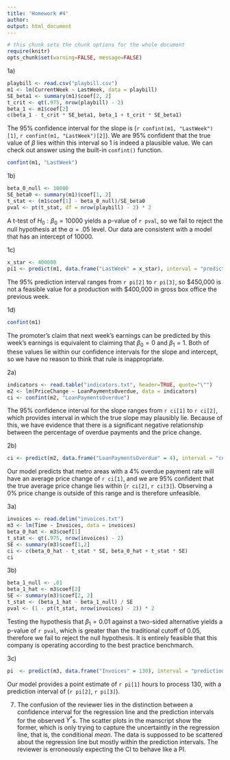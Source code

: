 ```yaml
---
title: 'Homework #4'
author: 
output: html_document
---
```


```r
# this chunk sets the chunk options for the whole document
require(knitr)
opts_chunk$set(warning=FALSE, message=FALSE)
```

1a)

```r
playbill <- read.csv("playbill.csv")
m1 <- lm(CurrentWeek ~ LastWeek, data = playbill)
SE_beta1 <- summary(m1)$coef[2, 2]
t_crit <- qt(.975, nrow(playbill) - 2)
beta_1 <- m1$coef[2]
c(beta_1 - t_crit * SE_beta1, beta_1 + t_crit * SE_beta1)
```

The 95% confidence interval for the slope is (`r confint(m1, "LastWeek")[1]`,
`r confint(m1, "LastWeek")[2]`).  We are 95% confident that the true value of 
$\beta$ lies within this interval so 1 is indeed a plausible value.  We can check
out answer using the built-in `confint()` function.

```r
confint(m1, "LastWeek")
```


1b)

```r
beta_0_null <- 10000
SE_beta0 <- summary(m1)$coef[1, 2]
t_stat <- (m1$coef[1] - beta_0_null)/SE_beta0
pval <- pt(t_stat, df = nrow(playbill) - 2) * 2
```

A t-test of $H_0: \beta_0 = 10000$ yields a p-value of `r pval`, so we fail to
reject the null hypothesis at the $\alpha = .05$ level.  Our data are consistent
with a model that has an intercept of 10000.

1c)

```r
x_star <- 400000
pi1 <- predict(m1, data.frame("LastWeek" = x_star), interval = "prediction")
```

The 95% prediction interval ranges from `r pi[2]` to `r pi[3]`, so $450,000
is not a feasible value for a production with $400,000 in gross box office the 
previous week.

1d)

```r
confint(m1)
```

The promoter's claim that next week's earnings can be predicted by this week's
earnings is equivalent to claiming that $\beta_0 = 0$ and $\beta_1 = 1$.  Both
of these values lie within our confidence intervals for the slope and intercept,
so we have no reason to think that rule is inappropriate.


2a)

```r
indicators <- read.table("indicators.txt", header=TRUE, quote="\"")
m2 <- lm(PriceChange ~ LoanPaymentsOverdue, data = indicators)
ci <- confint(m2, "LoanPaymentsOverdue")
```

The 95% confidence interval for the slope ranges from `r ci[1]` to `r ci[2]`, which
provides interval in which the true slope may plausibly lie.  Because of this,
we have evidence that there is a significant negative relationship between the
percentage of overdue payments and the price change.

2b)

```r
ci <- predict(m2, data.frame("LoanPaymentsOverdue" = 4), interval = "confidence")
```

Our model predicts that metro areas with a 4% overdue payment rate will have an 
average price change of `r ci[1]`, and we are 95% confident that the true average
price change lies within (`r ci[2]`, `r ci[3]`).  Observing a 0% price change
is outside of this range and is therefore unfeasible.

3a)

```r
invoices <- read.delim("invoices.txt")
m3 <- lm(Time ~ Invoices, data = invoices)
beta_0_hat <- m3$coef[1]
t_stat <- qt(.975, nrow(invoices) - 2)
SE <- summary(m3)$coef[1,2]
ci <- c(beta_0_hat - t_stat * SE, beta_0_hat + t_stat * SE) 
ci
```

3b)

```r
beta_1_null <- .01
beta_1_hat <- m3$coef[2]
SE <- summary(m3)$coef[2, 2]
t_stat <- (beta_1_hat - beta_1_null) / SE
pval <- (1 - pt(t_stat, nrow(invoices) - 2)) * 2
```

Testing the hypothesis that $\beta_1 = 0.01$ against a two-sided alternative
yields a p-value of `r pval`, which is greater than the traditional cutoff of
0.05, therefore we fail to reject the null hypothesis.  It is entirely feasible that
this company is operating according to the best practice benchmarch.

3c)

```r
pi  <- predict(m3, data.frame("Invoices" = 130), interval = "prediction")
```

Our model provides a point estimate of `r pi[1]` hours to process 130, with a 
prediction interval of (`r pi[2]`, `r pi[3]`).

7.  The confusion of the reviewer lies in the distinction between a confidence
interval for the regression line and the prediction intervals for the observed
$Y^*$s.  The scatter plots in the manscript show the former, which is only trying
to capture the uncertaintly in the regression line, that is, the conditional *mean*.
The data is suppossed to be scattered about the regression line but mostly within
the prediction intervals.  The reviewer is erroneously expecting the CI to behave
like a PI.


